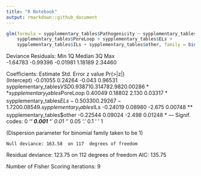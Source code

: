 ```yaml
---
title: "R Notebook"
output: rmarkdown::github_document
---
```


```r
glm(formula = sypplementary_tables$Pathogenicity ~ sypplementary_tables$VSD + 
    sypplementary_tables$PoreLoop + sypplementary_tables$ELs + 
    sypplementary_tables$ILs + sypplementary_tables$other, family = binomial(link = "logit"))

```

Deviance Residuals: 
     Min        1Q    Median        3Q       Max  
-1.64783  -0.99396  -0.01981   1.18189   2.34460  

Coefficients:
                              Estimate Std. Error z value Pr(>|z|)   
(Intercept)                   -0.01055    0.24264  -0.043  0.96531   
sypplementary_tables$VSD       0.93871    0.31478   2.982  0.00286 **
sypplementary_tables$PoreLoop  0.40049    0.18802   2.130  0.03317 * 
sypplementary_tables$ELs      -0.50330    0.29267  -1.720  0.08549 . 
sypplementary_tables$ILs      -0.24019    0.08980  -2.675  0.00748 **
sypplementary_tables$other    -0.22544    0.09024  -2.498  0.01248 * 
---
Signif. codes:  0 ‘***’ 0.001 ‘**’ 0.01 ‘*’ 0.05 ‘.’ 0.1 ‘ ’ 1

(Dispersion parameter for binomial family taken to be 1)

    Null deviance: 163.58  on 117  degrees of freedom
Residual deviance: 123.75  on 112  degrees of freedom
AIC: 135.75

Number of Fisher Scoring iterations: 9
